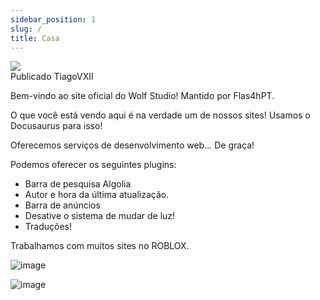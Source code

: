 ```yaml
---
sidebar_position: 1
slug: /
title: Casa
---
```

<div className="avatar">
  <img
    className="avatar__photo avatar_photo--sm"
    src="https://avatars.githubusercontent.com/u/93576144?v=4" />
  <div className="avatar_intro">
    <div className="avatar__name">Publicado TiagoVXII</div>
  </div>
</div>


Bem-vindo ao site oficial do Wolf Studio! Mantido por Flas4hPT.

O que você está vendo aqui é na verdade um de nossos sites! Usamos o Docusaurus para isso!

Oferecemos serviços de desenvolvimento web... De graça!

Podemos oferecer os seguintes plugins:
- Barra de pesquisa Algolia
- Autor e hora da última atualização.
- Barra de anúncios
- Desative o sistema de mudar de luz!
- Traduções!

Trabalhamos com muitos sites no ROBLOX.

![image](https://cdn.discordapp.com/attachments/1075028187450441779/1075165471067869325/image0.jpg)

![image](https://cdn.discordapp.com/attachments/1075818119714574336/1075885260333654197/ThatWElRD_Dude_scp_foundation_badge_ETA-10_metalic_with_an_eye_2e41844a-3fee-4915-967d-4b43bd25ef28-removebg-preview.png)
